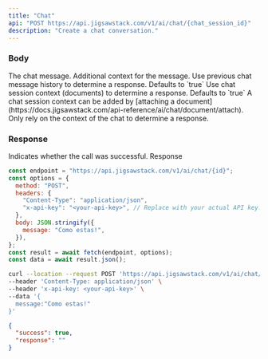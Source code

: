 ```yaml
---
title: "Chat"
api: "POST https://api.jigsawstack.com/v1/ai/chat/{chat_session_id}"
description: "Create a chat conversation."
---
```


### Body

<ParamField body="message" type="string" required>
  The chat message.
</ParamField>

<ParamField body="additional_context" type="string">
  Additional context for the message.
</ParamField>

<ParamField body="include_history" type="boolean" default="true">
  Use previous chat message history to determine a response. Defaults to `true`
</ParamField>

<ParamField body="include_context" type="boolean" default="true">
  Use chat session context (documents) to determine a response. Defaults to
  `true` A chat session context can be added by [attaching a
  document](https://docs.jigsawstack.com/api-reference/ai/chat/document/attach).
</ParamField>

<ParamField body="strict_context" type="boolean" default="false">
  Only rely on the context of the chat to determine a response.
</ParamField>

<Snippet file="header.mdx" />

### Response

<ResponseField name="success" type="boolean">
  Indicates whether the call was successful.
</ResponseField>

<ResponseField name="response" type="string">
  Response
</ResponseField>

<RequestExample>

```javascript Node.js
const endpoint = "https://api.jigsawstack.com/v1/ai/chat/{id}";
const options = {
  method: "POST",
  headers: {
    "Content-Type": "application/json",
    "x-api-key": "<your-api-key>", // Replace with your actual API key.
  },
  body: JSON.stringify({
    message: "Como estas!",
  }),
};
const result = await fetch(endpoint, options);
const data = await result.json();
```

```bash cURL
curl --location --request POST 'https://api.jigsawstack.com/v1/ai/chat/{id}' \
--header 'Content-Type: application/json' \
--header 'x-api-key: <your-api-key>' \
--data '{
  message:"Como estas!"
}'
```

</RequestExample>

<ResponseExample>

```json Response
{
  "success": true,
  "response": ""
}
```

</ResponseExample>
